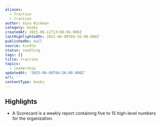 ```yaml
---
aliases:
  - Traction
  - traction
author: Gino Wickman
category: books
createdAt: 2025-06-11T13:08:04.000Z
lastHighlightedOn: 2025-06-09T04:56:00.000Z
publishedOn: null
source: kindle
status: seedling
tags: []
title: Traction
topics:
  - leadership
updatedAt: '2025-06-09T04:56:00.000Z'
url: ''
contentType: books
---
```

## Highlights

- A Scorecard is a weekly report containing five to 15 high-level numbers for the organization.
